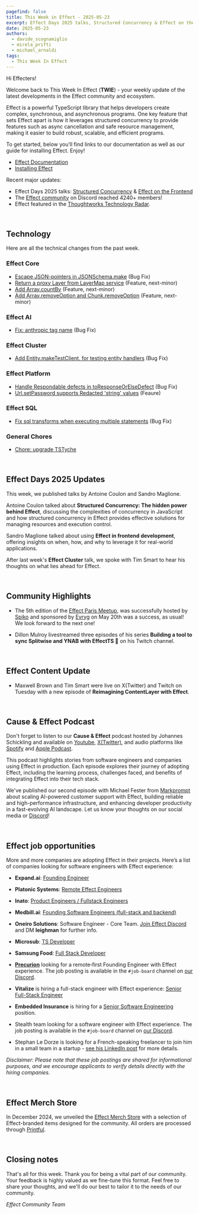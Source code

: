 ```yaml
---
pagefind: false
title: This Week in Effect - 2025-05-23
excerpt: Effect Days 2025 talks, Structured Concurrency & Effect on the Frontend. Effect Paris Meetup 5 recap. Technical updates in Effect 
date: 2025-05-23
authors:
  - davide_scognamiglio
  - mirela_prifti
  - michael_arnaldi
tags:
  - This Week In Effect
---
```



Hi Effecters!

Welcome back to This Week In Effect (**TWIE**) - your weekly update of the latest developments in the Effect community and ecosystem.

Effect is a powerful TypeScript library that helps developers create complex, synchronous, and asynchronous programs. One key feature that sets Effect apart is how it leverages structured concurrency to provide features such as async cancellation and safe resource management, making it easier to build robust, scalable, and efficient programs.

To get started, below you’ll find links to our documentation as well as our guide for installing Effect. Enjoy!

- [Effect Documentation](/docs/getting-started/introduction/)
- [Installing Effect](/docs/getting-started/installation/)

Recent major updates:

- Effect Days 2025 talks: [Structured Concurrency](https://youtu.be/do5KCcCgS18) & [Effect on the Frontend](https://youtu.be/G_jp87gxILE)
- The [Effect community](https://discord.gg/effect-ts) on Discord reached 4240+ members!
- Effect featured in the [Thoughtworks Technology Radar](https://www.thoughtworks.com/radar/languages-and-frameworks/effect).

&nbsp;

## Technology

Here are all the technical changes from the past week.

### Effect Core
- [Escape JSON-pointers in JSONSchema.make](https://github.com/Effect-TS/effect/pull/4907) (Bug Fix)
- [Return a proxy Layer from LayerMap service](https://github.com/Effect-TS/effect/pull/4898) (Feature, next-minor)
- [Add Array.countBy](https://github.com/Effect-TS/effect/pull/4864) (Feature, next-minor)
- [Add Array.removeOption and Chunk.removeOption](https://github.com/Effect-TS/effect/pull/4861) (Feature, next-minor)

### Effect AI
- [Fix: anthropic tag name](https://github.com/Effect-TS/effect/pull/4899) (Bug Fix)

### Effect Cluster
- [Add Entity.makeTestClient, for testing entity handlers](https://github.com/Effect-TS/effect/pull/4906) (Bug Fix)

### Effect Platform
- [Handle Respondable defects in toResponseOrElseDefect](https://github.com/Effect-TS/effect/pull/4896) (Bug Fix)
- [Url.setPassword supports Redacted 'string' values](https://github.com/Effect-TS/effect/pull/4890) (Feaure)

### Effect SQL
- [Fix sql transforms when executing multiple statements](https://github.com/Effect-TS/effect/pull/4903) (Bug Fix)


### General Chores
- [Chore: upgrade TSTyche](https://github.com/Effect-TS/effect/pull/4877)


&nbsp;

## Effect Days 2025 Updates

This week, we published talks by Antoine Coulon and Sandro Maglione.

Antoine Coulon talked about **Structured Concurrency: The hidden power behind Effect**, discussing the complexities of concurrency in JavaScript and how structured concurrency in Effect provides effective solutions for managing resources and execution control.
<YouTube
  id="https://www.youtube.com/embed/do5KCcCgS18?si=jKPAnVsR1wtAvL4z"
  title="Structured Concurrency: The hidden power behind Effect | Antoine Coulon (Effect Days 2025)"
/>

Sandro Maglione talked about using **Effect in frontend development**, offering insights on when, how, and why to leverage it for real-world applications.
<YouTube
  id="https://www.youtube.com/embed/G_jp87gxILE?si=T_ObVGJ2vYlcHjKT"
  title="Effect on the Frontend: When, Why, How | Sandro Maglione (Effect Days 2025)"
/>

After last week's **Effect Cluster** talk, we spoke with Tim Smart to hear his thoughts on what lies ahead for Effect.
  <Tweet id="1924057429978816886" />

&nbsp;

## Community Highlights

- The 5th edition of the [Effect Paris Meetup](https://www.meetup.com/fr-FR/effect-paris/events/307558421), was successfully hosted by [Spiko](https://www.spiko.io/) and sponsored by [Evryg](https://www.evryg.com/en) on May 20th was a success, as usual! We look forward to the next one!
  <Tweet id="1924885574562828372" />

- Dillon Mulroy livestreamed three episodes of his series **Building a tool to sync Splitwise and YNAB with EffectTS 🚀** on his Twitch channel.

  <TwitchPlayerNonInteractive video="2464473347" />

&nbsp;
## Effect Content Update

- Maxwell Brown and Tim Smart were live on X(Twitter) and Twitch on Tuesday with a new episode of **Reimagining ContentLayer with Effect**.
  <Tweet id="1925301157938770421" />


&nbsp;


## Cause & Effect Podcast

Don't forget to listen to our **Cause & Effect** podcast hosted by Johannes Schickling and available on [Youtube](https://www.youtube.com/@effect-ts), [X(Twitter)](https://x.com/EffectTS_/status/1861446144137531585), and audio platforms like [Spotify](https://open.spotify.com/episode/7Bkn7A8EXnoqWWmI0czAdz) and [Apple Podcast](https://podcasts.apple.com/us/podcast/cause-effect/id1781879869). 

This podcast highlights stories from software engineers and companies using Effect in production. Each episode explores their journey of adopting Effect, including the learning process, challenges faced, and benefits of integrating Effect into their tech stack.

We've published our second episode with Michael Fester from [Markprompt](https://markprompt.com/) about scaling AI-powered customer support with Effect, building reliable and high-performance infrastructure, and enhancing developer productivity in a fast-evolving AI landscape. Let us know your thoughts on our social media or [Discord](https://discord.gg/effect-ts)!

<YouTube
  id="https://www.youtube.com/embed/8lz9-0y58Jc?si=YsdegK9T-axfe_Vm"
  title="Scaling AI for Customer Support at Markprompt with Effect | Cause & Effect #2"
/>


&nbsp;

## Effect job opportunities

More and more companies are adopting Effect in their projects. Here’s a list of companies looking for software engineers with Effect experience:

- **Expand.ai**: [Founding Engineer](https://www.expand.ai/careers/founding-engineer)

- **Platonic Systems**: [Remote Effect Engineers](https://twitter.com/platonicsystems/status/1861470819861311945)

- **Inato**: [Product Engineers / Fullstack Engineers](https://jobs.lever.co/inato/6df2d1e3-ce0a-487b-a930-840759803d44)

- **Medbill.ai**: [Founding Software Engineers (full-stack and backend)](https://www.linkedin.com/posts/codingtom_medbill-ai-activity-7260092522708762624-N7TH)

- **Oneiro Solutions**: Software Engineer - Core Team. [Join Effect Discord](https://discord.com/channels/795981131316985866/796153351372275743) and DM **leighman** for further info.

- **Microsub**: [TS Developer](https://x.com/0xdownshift/status/1880013835878154510)

- **Samsung Food**: [Full Stack Developer](https://whisk.bamboohr.com/careers/110)

- **[Precurion](https://precurion.com/)** looking for a remote‑first Founding Engineer with Effect experience. The job posting is available in the `#job-board` channel on [our Discord](https://discord.com/channels/795981131316985866/796153351372275743/1362610725931061258).

- **Vitalize** is hiring a full-stack engineer with Effect experience: [Senior Full-Stack Engineer](https://jobs.ashbyhq.com/vitalize/d907ba5f-0f2f-4bb4-931a-1680d6daf81a)

- **Embedded Insurance** is hiring for a [Senior Software Engineering](https://embeddedinsurance.bamboohr.com/careers/23) position.

- Stealth team looking for a software engineer with Effect experience. The job posting is available in the `#job-board` channel on [our Discord](https://discord.com/channels/795981131316985866/796153351372275743/1362610725931061258).

- Stephan Le Dorze is looking for a French-speaking freelancer to join him in a small team in a startup - [see his LinkedIn post](https://www.linkedin.com/posts/stephaneledorze_mission-longue-avec-moi-entre-autre-activity-7310947252741570560-Bqsh/) for more details.

_Disclaimer: Please note that these job postings are shared for informational purposes, and we encourage applicants to verify details directly with the hiring companies._


&nbsp;

## Effect Merch Store

In December 2024, we unveiled the [Effect Merch Store](https://effect.website/merch) with a selection of Effect-branded items designed for the community. All orders are processed through [Printful](https://www.printful.com/).

<Tweet id="1868605126862385238" />


&nbsp;

## Closing notes

That's all for this week. Thank you for being a vital part of our community. Your feedback is highly valued as we fine-tune this format. Feel free to share your thoughts, and we'll do our best to tailor it to the needs of our community.

_Effect Community Team_
